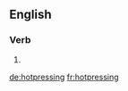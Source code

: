 ==English==

===Verb===
{{head|en}}

# {{present participle of|hotpress}}

[[de:hotpressing]]
[[fr:hotpressing]]